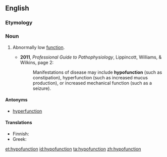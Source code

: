 ==English==

===Etymology===
{{prefix|hypo|function|lang=en}}

===Noun===
{{en-noun}}

# {{label|en|medicine}} Abnormally low [[function]].
#* '''2011''', ''Professional Guide to Pathophysiology'', Lippincott, Williams, & Wilkins, page 2:
#*: Manifestations of disease may include '''hypofunction''' (such as constipation), hyperfunction (such as increased mucus production), or increased mechanical function (such as a seizure).

====Antonyms====
* [[hyperfunction]]

====Translations====
{{trans-top|abnormally low function}}
* Finnish: {{t|fi|vajaatoiminta}}
* Greek: {{t+|el|υπολειτουργώ|sc=Grek}}
{{trans-mid}}
{{trans-bottom}}

[[et:hypofunction]]
[[id:hypofunction]]
[[ta:hypofunction]]
[[zh:hypofunction]]